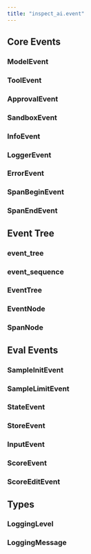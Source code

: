 ```yaml
---
title: "inspect_ai.event"
---
```


## Core Events

### ModelEvent
### ToolEvent
### ApprovalEvent
### SandboxEvent
### InfoEvent
### LoggerEvent
### ErrorEvent
### SpanBeginEvent
### SpanEndEvent

## Event Tree

### event_tree
### event_sequence
### EventTree
### EventNode
### SpanNode

## Eval Events

### SampleInitEvent
### SampleLimitEvent
### StateEvent
### StoreEvent
### InputEvent
### ScoreEvent
### ScoreEditEvent

## Types

### LoggingLevel
### LoggingMessage

